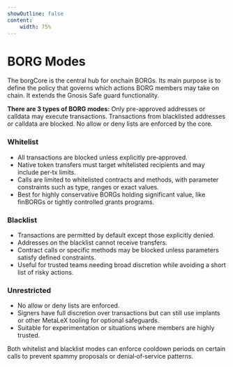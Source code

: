 ```yaml
---
showOutline: false
content: 
    width: 75%
---
```



# BORG Modes

The borgCore is the central hub for onchain BORGs. Its main purpose is to define the policy that governs which actions BORG members may take on chain. It extends the Gnosis Safe guard functionality.

<CardGrid>

**There are 3 types of BORG modes:**
    <Card
      title="Whitelist"
      link="/os/borg/borg-modes/whitelist"
    >
      <span>
        Only pre-approved addresses or calldata may execute transactions.
      </span>
    </Card>
      <Card
      title="Blacklist"
      link="/os/borg/borg-modes/blacklist"
    >
      <span>
        Transactions from blacklisted addresses or calldata are blocked.
      </span>
    </Card>
    <Card title="Unrestricted" link="/os/borg/borg-modes/unrestricted">
      <span>
        No allow or deny lists are enforced by the core.
      </span>
  </Card>
</CardGrid>

### Whitelist

- All transactions are blocked unless explicitly pre‑approved.
- Native token transfers must target whitelisted recipients and may include per‑tx limits.
- Calls are limited to whitelisted contracts and methods, with parameter constraints such as type, ranges or exact values.
- Best for highly conservative BORGs holding significant value, like finBORGs or tightly controlled grants programs.

### Blacklist

- Transactions are permitted by default except those explicitly denied.
- Addresses on the blacklist cannot receive transfers.
- Contract calls or specific methods may be blocked unless parameters satisfy defined constraints.
- Useful for trusted teams needing broad discretion while avoiding a short list of risky actions.

### Unrestricted

- No allow or deny lists are enforced.
- Signers have full discretion over transactions but can still use implants or other MetaLeX tooling for optional safeguards.
- Suitable for experimentation or situations where members are highly trusted.

Both whitelist and blacklist modes can enforce cooldown periods on certain calls to prevent spammy proposals or denial‑of‑service patterns.
